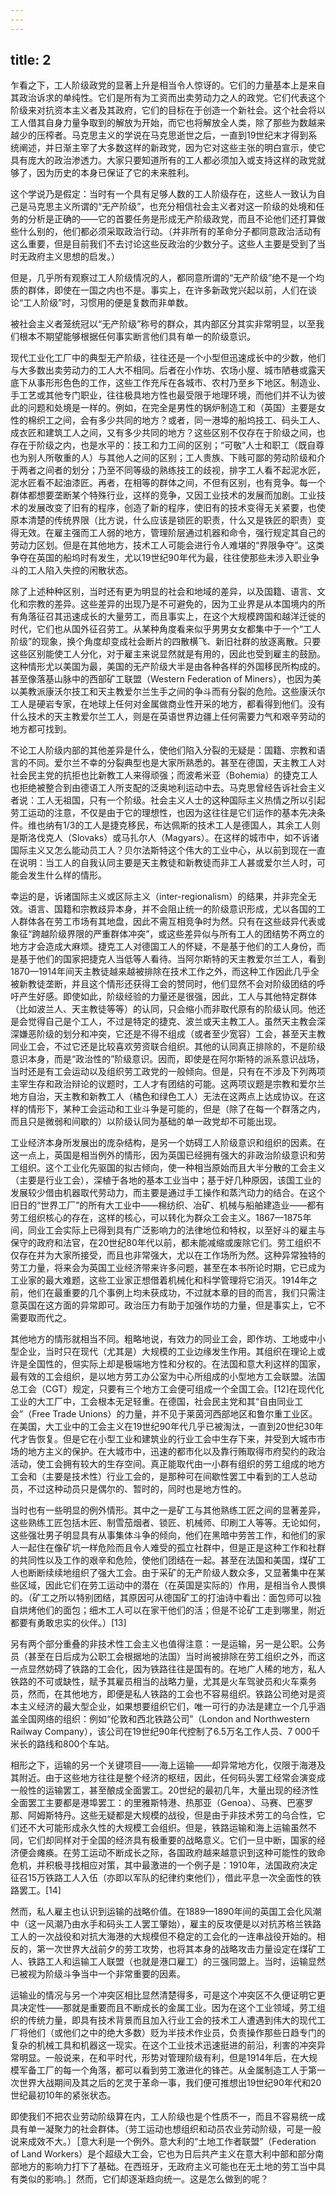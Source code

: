 ```yaml
---
---
---
```

title: 2
---




乍看之下，工人阶级政党的显著上升是相当令人惊讶的。它们的力量基本上是来自其政治诉求的单纯性。它们是所有为工资而出卖劳动力之人的政党。它们代表这个阶级来对抗资本主义者及其政府，它们的目标在于创造一个新社会。这个社会将以工人借其自身力量争取到的解放为开始，而它也将解放全人类，除了那些为数越来越少的压榨者。马克思主义的学说在马克思逝世之后，一直到19世纪末才得到系统阐述，并日渐主宰了大多数这样的新政党，因为它对这些主张的明白宣示，使它具有庞大的政治渗透力。大家只要知道所有的工人都必须加入或支持这样的政党就够了，因为历史的本身已保证了它的未来胜利。

这个学说乃是假定：当时有一个具有足够人数的工人阶级存在，这些人一致认为自己是马克思主义所谓的“无产阶级”，也充分相信社会主义者对这一阶级的处境和任务的分析是正确的——它的首要任务是形成无产阶级政党，而且不论他们还打算做些什么别的，他们都必须采取政治行动。（并非所有的革命分子都同意政治活动有这么重要，但是目前我们不去讨论这些反政治的少数分子。这些人主要是受到了当时无政府主义思想的启发。）

但是，几乎所有观察过工人阶级情况的人，都同意所谓的“无产阶级”绝不是一个均质的群体，即使在一国之内也不是。事实上，在许多新政党兴起以前，人们在谈论“工人阶级”时，习惯用的便是复数而非单数。

被社会主义者笼统冠以“无产阶级”称号的群众，其内部区分其实非常明显，以至我们根本不期望能够根据任何事实断言他们具有单一的阶级意识。

现代工业化工厂中的典型无产阶级，往往还是一个小型但迅速成长中的少数，他们与大多数出卖劳动力的工人大不相同。后者在小作坊、农场小屋、城市陋巷或露天底下从事形形色色的工作，这些工作充斥在各城市、农村乃至乡下地区。制造业、手工艺或其他专门职业，往往极具地方性也最受限于地理环境，而他们并不认为彼此的问题和处境是一样的。例如，在完全是男性的锅炉制造工和（英国）主要是女性的棉织工之间，会有多少共同的地方？或者，同一港埠的船坞技工、码头工人、成衣匠和建筑工人之间，又有多少共同的地方？这些区别不仅存在于阶级之间，也存在于阶级之内，也是水平的：技工和力工间的区别；“可敬”人士和职工（既自尊也为别人所敬重的人）与其他人之间的区别；工人贵族、下贱可鄙的劳动阶级和介于两者之间者的划分；乃至不同等级的熟练技工的歧视，排字工人看不起泥水匠，泥水匠看不起油漆匠。再者，在相等的群体之间，不但有区别，也有竞争。每一个群体都想要垄断某个特殊行业，这样的竞争，又因工业技术的发展而加剧。工业技术的发展改变了旧有的程序，创造了新的程序，使旧有的技术变得无关紧要，也使原本清楚的传统界限（比方说，什么应该是锁匠的职责，什么又是铁匠的职责）变得无效。在雇主强而工人弱的地方，管理阶层通过机器和命令，强行规定其自己的劳动力区划。但是在其他地方，技术工人可能会进行令人难堪的“界限争夺”。这类争夺在英国的船坞时有发生，尤以19世纪90年代为最，往往使那些未涉入职业争斗的工人陷入失控的闲散状态。

除了上述种种区别，当时还有更为明显的社会和地域的差异，以及国籍、语言、文化和宗教的差异。这些差异的出现乃是不可避免的，因为工业界是从本国境内的所有角落征召其迅速成长的大量劳工，而且事实上，在这个大规模跨国和越洋迁徙的时代，它们也从国外征召劳工。从某种角度看来似乎男男女女都集中于一个“工人阶级”的现象，换个角度却变成社会断片的四散横飞、新旧社群的放逐离散。只要这些区别能使工人分化，对于雇主来说显然就是有用的，因此也受到雇主的鼓励。这种情形尤以美国为最，美国的无产阶级大半是由各种各样的外国移民所构成的。甚至像落基山脉中的西部矿工联盟（Western Federation of Miners），也因为美以美教派康沃尔技工和天主教爱尔兰生手之间的争斗而有分裂的危险。这些康沃尔工人是硬岩专家，在地球上任何对金属做商业性开采的地方，都看得到他们。没有什么技术的天主教爱尔兰工人，则是在英语世界边疆上任何需要力气和艰辛劳动的地方都可找到。

不论工人阶级内部的其他差异是什么，使他们陷入分裂的无疑是：国籍、宗教和语言的不同。爱尔兰不幸的分裂典型也是大家所熟悉的。甚至在德国，天主教工人对社会民主党的抗拒也比新教工人来得顽强；而波希米亚（Bohemia）的捷克工人也拒绝被整合到由德语工人所支配的泛奥地利运动中去。马克思曾经告诉社会主义者说：工人无祖国，只有一个阶级。社会主义人士的这种国际主义热情之所以引起劳工运动的注意，不仅是由于它的理想性，也因为这往往是它们运作的基本先决条件。维也纳有1/3的工人是捷克移民，布达佩斯的技术工人是德国人，其余工人则是斯洛伐克人（Slovaks）或马扎尔人（Magyars）。在这样的城市中，如不诉诸国际主义又怎么能动员工人？贝尔法斯特这个伟大的工业中心，从以前到现在一直在说明：当工人的自我认同主要是天主教徒和新教徒而非工人甚或爱尔兰人时，可能会发生什么样的情形。

幸运的是，诉诸国际主义或区际主义（inter-regionalism）的结果，并非完全无效。语言、国籍和宗教歧异本身，并不会阻止统一的阶级意识形成，尤以各国的工人群体各在劳工市场有其地盘，因此不需互相竞争时为然。只有在这些歧异代表或象征“跨越阶级界限的严重群体冲突”，或这些差异似与所有工人的团结势不两立的地方才会造成大麻烦。捷克工人对德国工人的怀疑，不是基于他们的工人身份，而是基于他们的国家把捷克人当低等人看待。当阿尔斯特的天主教爱尔兰工人，看到1870—1914年间天主教徒越来越被排除在技术工作之外，而这种工作因此几乎全被新教徒垄断，并且这个情形还获得工会的赞同时，他们显然不会对阶级团结的呼吁产生好感。即使如此，阶级经验的力量还是很强，因此，工人与其他特定群体（比如波兰人、天主教徒等等）的认同，只会缩小而非取代原有的阶级认同。他还是会觉得自己是个工人，不过是特定的捷克、波兰或天主教工人。虽然天主教会深深嫌恶阶级的划分和冲突，它还是不得不组成（或者至少宽容）工会，甚至天主教同业工会，不过它还是比较喜欢劳资联合组织。其他的认同真正排除的，不是阶级意识本身，而是“政治性的”阶级意识。因而，即使是在阿尔斯特的派系意识战场，当时还是有工会运动以及组织劳工政党的一般倾向。但是，只有在不涉及下列两项主宰生存和政治辩论的议题时，工人才有团结的可能。这两项议题是宗教和爱尔兰地方自治，天主教和新教工人（橘色和绿色工人）无法在这两点上达成协议。在这样的情形下，某种工会运动和工业斗争是可能的，但是（除了在每一个群落之内，而且只是微弱和间歇的）以阶级认同为基础的单一政党却不可能出现。

工业经济本身所发展出的庞杂结构，是另一个妨碍工人阶级意识和组织的因素。在这一点上，英国是相当例外的情形，因为英国已经拥有强大的非政治阶级意识和劳工组织。这个工业化先驱国的拟古倾向，使一种相当原始而且大半分散的工会主义（主要是行业工会），深植于各地的基本工业当中；基于好几种原因，该国工业的发展较少借由机器取代劳动力，而主要是通过手工操作和蒸汽动力的结合。在这个旧日的“世界工厂”的所有大工业中——棉纺织、冶矿、机械与船舶建造业——都有劳工组织核心的存在，这样的核心，可以转化为群众工会主义。1867—1875年间，同业工会实际上已得到具有广泛影响力的法律地位和特权，以至好斗的雇主与保守的政府和法官，在20世纪80年代以前，都未能减缩或废除它们。劳工组织不仅存在并为大家所接受，而且也非常强大，尤以在工作场所为然。这种异常独特的劳工力量，将来会为英国工业经济带来许多问题，甚至在本书所论时期，它已成为工业家的最大难题，这些工业家正想借着机械化和科学管理将它消灭。1914年之前，他们在最重要的几个事例上均未获成功，不过就本章的目的而言，我们只需注意英国在这方面的异常即可。政治压力有助于加强作坊的力量，但是事实上，它不需要取而代之。

其他地方的情形就相当不同。粗略地说，有效力的同业工会，即作坊、工地或中小型企业，当时只在现代（尤其是）大规模的工业边缘发生作用。其组织在理论上或许是全国性的，但实际上却是极端地方性和分权的。在法国和意大利这样的国家，最有效的工会组织，是以地方劳工办公室为中心所组成的小型地方工会联盟。法国总工会（CGT）规定，只要有三个地方工会便可组成一个全国工会。[12]在现代化工业的大工厂中，工会根本无足轻重。在德国，社会民主党和其“自由同业工会”（Free Trade Unions）的力量，并不见于莱茵河西部地区和鲁尔重工业区。在美国，大工业中的工会主义在19世纪90年代几乎已被淘汰，一直到20世纪30年代才告恢复。但是它在小型工业和建筑业的行业工会中生存下来，并受到大城市市场的地方主义的保护。在大城市中，迅速的都市化以及靠行贿取得市府契约的政治活动，使工会拥有较大的生存空间。真正能取代由一小群有组织的劳工组成的地方工会和（主要是技术性）行业工会的，是那种可在间歇性罢工中看到的工人总动员，不过这种动员只是偶尔的、暂时的，同时也是地方性的。

当时也有一些明显的例外情形。其中之一是矿工与其他熟练工匠之间的显著差异，这些熟练工匠包括木匠、制雪茄烟者、锁匠、机械师、印刷工人等等。无论如何，这些强壮男子明显具有从事集体斗争的倾向，他们在黑暗中劳苦工作，和他们的家人一起住在像矿坑一样危险而且令人难受的孤立社群中，但是正是这种工作和社群的共同性以及工作的艰辛和危险，使他们团结在一起。甚至在法国和美国，煤矿工人也断断续续地组织了强大工会。由于采矿的无产阶级人数众多，又显著集中在某些区域，因此它们在劳工运动中的潜在（在英国是实际的）作用，是相当令人畏惧的。（矿工之所以特别团结，其原因可从德国矿工的打油诗中看出：面包师可以独自烘烤他们的面包；细木工人可以在家干他们的活；但是不论矿工走到哪里，附近都要有勇敢忠实的伙伴。）[13]

另有两个部分重叠的非技术性工会主义也值得注意：一是运输，另一是公职。公务员（甚至在日后成为公职工会根据地的法国）当时尚被排除在劳工组织之外，而这一点显然妨碍了铁路的工会化，因为铁路往往是国有的。在地广人稀的地方，私人铁路的不可或缺性，赋予其雇员相当的战略力量，尤其是火车驾驶员和火车乘务员，然而，在其他地方，即便是私人铁路的工会也不容易组织。铁路公司绝对是资本主义经济的最大型企业，如果想要组织它们，唯一可行的办法是建立一个几乎涵盖全国网络的组织：例如“伦敦和西北铁路公司”（London and Northwestern Railway Company），该公司在19世纪90年代控制了6.5万名工作人员、7 000千米长的路线和800个车站。

相形之下，运输的另一个关键项目——海上运输——却异常地方化，仅限于海港及其附近。由于这些地方往往是整个经济的枢纽，因此，任何码头罢工经常会演变成一般性的运输罢工，甚至酿成全面罢工。20世纪的最初几年，大量出现的经济性全面罢工主要都是港埠罢工：的里雅斯特港、热那亚（Genoa）、马赛、巴塞罗那、阿姆斯特丹。这些无疑都是大规模的战役，但是由于非技术劳工的乌合性，它们还不大可能形成永久性的大规模工会组织。但是，铁路运输和海上运输虽然不同，它们却同样对于全国的经济具有极重要的战略意义。它们一旦中断，国家的经济便会瘫痪。在劳工运动不断成长之际，各国政府越来越意识到这种可能性的致命危机，并积极寻找相应对策，其中最激进的一个例子是：1910年，法国政府决定征召15万铁路工人入伍（亦即以军队的纪律约束他们），借此平息一次全面性的铁路罢工。[14]

然而，私人雇主也认识到运输的战略价值。在1889—1890年间的英国工会化风潮中（这一风潮乃由水手和码头工人罢工肇始），雇主的反攻便是以对抗苏格兰铁路工人的一次战役和对抗大海港的大规模但不稳定的工会化的一连串战役开始的。相反的，第一次世界大战前夕的劳工攻势，也将其本身的战略攻击力量设定在煤矿工人、铁路工人和运输工人联盟（也就是港口雇工）的三强同盟上。当时，运输显然已被视为阶级斗争当中一个非常重要的因素。

运输业的情况与另一个冲突区相比显然清楚得多，可是这个冲突区不久便证明它更具决定性——那就是重要而且不断成长的金属工业。因为在这个工业领域，劳工组织的传统力量，即具有技术背景而且加入行业工会的技术工人遭遇到伟大的现代工厂将他们（或他们之中的绝大多数）贬为半技术作业员，负责操作那些日趋专门的复杂的机械工具和机器这一现实。在这个工业技术迅速挺进的前沿，利害的冲突异常明显。一般说来，在和平时代，形势对管理阶级有利，但是1914年后，在大规模军备工厂的每一个角落，都可以看到劳工激进化的锋芒。从金属制造工人于第一次世界大战期间及其之后的乞灵于革命一事，我们便可推想出19世纪90年代和20世纪最初10年的紧张状态。

即使我们不把农业劳动阶级算在内，工人阶级也是个性质不一，而且不容易统一成具有单一凝聚力的社会群体。（劳工运动也想组织和动员农业劳动阶级，可是一般说来成效不大。）［意大利是一个例外。意大利的“土地工作者联盟”（Federation of Land Workers）是个超级大工会，它也为日后共产主义在意大利中部和部分南部地方的影响力打下了基础。在西班牙，无政府主义可能也在无土地的劳工当中具有类似的影响。］然而，它们却逐渐趋向统一。这是怎么做到的呢？